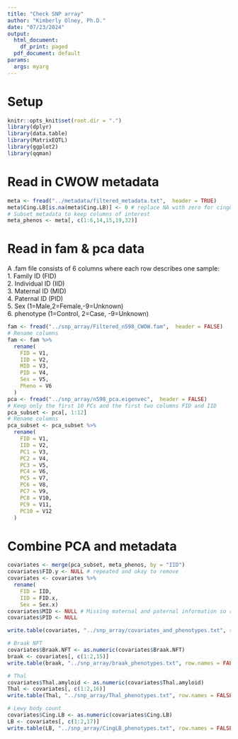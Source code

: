 ```yaml
---
title: "Check SNP array"
author: "Kimberly Olney, Ph.D."
date: "07/23/2024"
output:
  html_document:
    df_print: paged
  pdf_document: default
params:
  args: myarg
---
```

# Setup
```r
knitr::opts_knit$set(root.dir = ".")
library(dplyr)
library(data.table)
library(MatrixEQTL)
library(ggplot2)
library(qqman)
```


# Read in CWOW metadata 
```r
meta <- fread("../metadata/filtered_metadata.txt",  header = TRUE)
meta$Cing.LB[is.na(meta$Cing.LB)] <- 0 # replace NA with zero for cingulate LB count 
# Subset metadata to keep columns of interest 
meta_phenos <- meta[, c(1:6,14,15,19,32)]
```

# Read in fam & pca data 
A .fam file consists of 6 columns where each row describes one sample:\
1. Family ID (FID)\
2. Individual ID (IID)\
3. Maternal ID (MID)\
4. Paternal ID (PID)\
5. Sex (1=Male,2=Female,-9=Unknown)\
6. phenotype (1=Control, 2=Case, -9=Unknown)\
```r
fam <- fread("../snp_array/Filtered_n598_CWOW.fam",  header = FALSE)
# Rename columns
fam <- fam %>%
  rename(
    FID = V1,
    IID = V2, 
    MID = V3,
    PID = V4, 
    Sex = V5,
    Pheno = V6
  )
pca <- fread("../snp_array/n598_pca.eigenvec",  header = FALSE)
# Keep only the first 10 PCs and the first two columns FID and IID 
pca_subset <- pca[, 1:12]
# Rename columns
pca_subset <- pca_subset %>%
  rename(
    FID = V1,
    IID = V2, 
    PC1 = V3,
    PC2 = V4, 
    PC3 = V5,
    PC4 = V6,
    PC5 = V7,
    PC6 = V8, 
    PC7 = V9,
    PC8 = V10,
    PC9 = V11,
    PC10 = V12
  )
```

# Combine PCA and metadata 
```r
covariates <- merge(pca_subset, meta_phenos, by = "IID")
covariates$FID.y <- NULL # repeated and okay to remove
covariates <- covariates %>%
  rename(
    FID = IID,
    IID = FID.x, 
    Sex = Sex.x)
covariates$MID <- NULL # Missing maternal and paternal information so remove these columns
covariates$PID <- NULL

write.table(covariates, "../snp_array/covariates_and_phenotypes.txt", row.names = FALSE, sep = "\t",  quote = FALSE)

# Braak NFT 
covariates$Braak.NFT <- as.numeric(covariates$Braak.NFT)
braak <- covariates[, c(1:2,15)]
write.table(braak, "../snp_array/braak_phenotypes.txt", row.names = FALSE, quote = FALSE, sep = "\t")

# Thal
covariates$Thal.amyloid <- as.numeric(covariates$Thal.amyloid)
Thal <- covariates[, c(1:2,16)]
write.table(Thal, "../snp_array/Thal_phenotypes.txt", row.names = FALSE,  quote = FALSE, sep = "\t")

# Lewy body count 
covariates$Cing.LB <- as.numeric(covariates$Cing.LB)
LB <- covariates[, c(1:2,17)]
write.table(LB, "../snp_array/CingLB_phenotypes.txt", row.names = FALSE, quote = FALSE, sep = "\t")
```

```r
```





